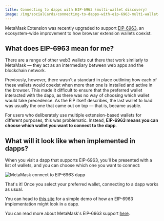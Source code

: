 ```yaml
---
title: Connecting to dapps with EIP-6963 (multi-wallet discovery)
image: /img/socialCards/connecting-to-dapps-with-eip-6963-multi-wallet-discovery.jpg
---
```



<CustomLayout />

MetaMask Extension was recently upgraded to support [EIP-6963](https://eips.ethereum.org/EIPS/eip-6963), an ecosystem-wide improvement to how browser extension wallets coexist.

## What does EIP-6963 mean for me?

There are a range of other web3 wallets out there that work similarly to MetaMask — they act as an intermediary between web apps and the blockchain network.

Previously, however, there wasn't a standard in place outlining how each of these wallets would coexist when more than one is installed and active in the browser. This made it difficult to ensure that the preferred wallet interacted with the dapp, as there was no way of choosing which wallet would take precedence. As the EIP itself describes, the last wallet to load was usually the one that came out on top — that is, became usable.

For users who deliberately use multiple extension-based wallets for different purposes, this was problematic. Instead, **EIP-6963 means you can choose which wallet you want to connect to the dapp**.

## What will it look like when implemented in dapps?

When you visit a dapp that supports EIP-6963, you'll be presented with a list of wallets, and you can choose which one you want to connect:

<div class="center-container">
  <div class="img-medium">
    <img
      src={
        require("../../img/third-party-platforms-and-dapps/connecting-to-dapps-with-eip-6963-multi-wallet-discovery/MetaMask_connect_to_EIP-6963_dapp.png")
          .default
      }
      alt="MetaMask connect to EIP-6963 dapp"
    />
  </div>
</div>

That's it! Once you select your preferred wallet, connecting to a dapp works as usual.

You can head to [this site](https://eip6963.org/) for a simple demo of how an EIP-6963 implementation might look in a dapp.

You can read more about MetaMask's EIP-6963 support [here](https://metamask.io/news/developers/improving-the-multi-wallet-user-experience-with-eip-6963/).

